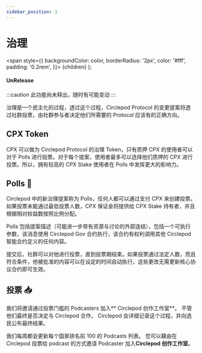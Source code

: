 ```yaml
---
sidebar_position: 1
---
```


# 治理

  <span
    style={{
      backgroundColor: color,
      borderRadius: '2px',
      color: '#fff',
      padding: '0.2rem',
    }}>
    {children}
  </span>
);

#### <Highlight color="#ff9966">UnRelease</Highlight>

:::caution
此功能尚未释出，随时有可能变动
:::

治理是一个民主化的过程，透过这个过程，Circlepod Protocol 的变更提案将透过社群投票，由社群参与者决定他们所需要的 Protocol 应该有的正确方向。

## CPX Token

CPX 可以做为 Circlepod Protocol 的治理 Token，只有质押 CPX 的使用者可以对于 Polls 进行投票。对于每个提案，使用者最多可以选择他们质押的 CPX 进行投票。所以，拥有较高的 CPX Stake 使用者在 Polls 中发挥更大的影响力。

## Polls 📝

Circlepod 中的新治理提案称为 Polls，任何人都可以通过支付 CPX 来创建投票。如果投票未能通过最低投票人数，CPX 保证金将提供给 CPX Stake 持有者，并且根据相对权益数按照比例分配。

Polls 包括提案描述（可能进一步带有资源与讨论的外部连结），包括一个可执行参数，该消息使用 Circlepod Gov 合约执行，该合约有权利调用其他 Circlepod 智能合约定义的任何内容。

提交后，社群可以对他进行投票，直到投票期结束。如果投票通过法定人数，而且符合条件，他被批准的内容可以在设定的时间自动执行，这些更改无需更新核心协议合约即可生效。

## 投票 📥

我们将邀请通过投票门槛的 Podcasters 加入** Circlepod 创作工作室**。
不管他们最终是否决定与 Circlepod 合作，
Circlepod 会详细记录这个过程，并向选民公布最终结果。

我们每周都会更新每个国家排名前 100 的 Podcasts 列表。
您可以藉由在 Circlepod 投票给 podcast 的方式邀请 Podcaster 加入**Circlepod 创作工作室**。